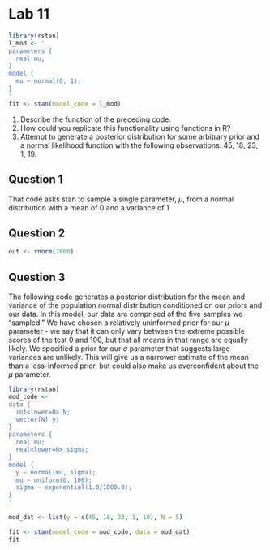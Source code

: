 Lab 11
=====

```r
library(rstan)
l_mod <- '
parameters {
  real mu;
}
model {
  mu ~ normal(0, 1);
}
'
fit <- stan(model_code = l_mod)
```

1. Describe the function of the preceding code.
2. How could you replicate this functionality using functions in R?
3. Attempt to generate a posterior distribution for some arbitrary prior and a normal likelihood function with the following observations: 45, 18, 23, 1, 19.

Question 1
-----

That code asks stan to sample a single parameter, $\mu$, from a normal distribution with a mean of 0 and a variance of 1

Question 2
-----

```r
out <- rnorm(1000)
```

Question 3
-----

The following code generates a posterior distribution for the mean and variance of the population normal distribution conditioned on our priors and our data.
In this model, our data are comprised of the five samples we "sampled."
We have chosen a relatively uninformed prior for our $\mu$ parameter - we say that it can only vary between the extreme possible scores of the test 0 and 100, but that all means in that range are equally likely.
We specified a prior for our $\sigma$ parameter that suggests large variances are unlikely.
This will give us a narrower estimate of the mean than a less-informed prior, but could also make us overconfident about the $\mu$ parameter.

```r

library(rstan)
mod_code <- '
data {
  int<lower=0> N;
  vector[N] y;
}
parameters {
  real mu;
  real<lower=0> sigma;
}
model {
  y ~ normal(mu, sigma);
  mu ~ uniform(0, 100);
  sigma ~ exponential(1.0/1000.0);
}
'

mod_dat <- list(y = c(45, 18, 23, 1, 19), N = 5)

fit <- stan(model_code = mod_code, data = mod_dat)
fit
```